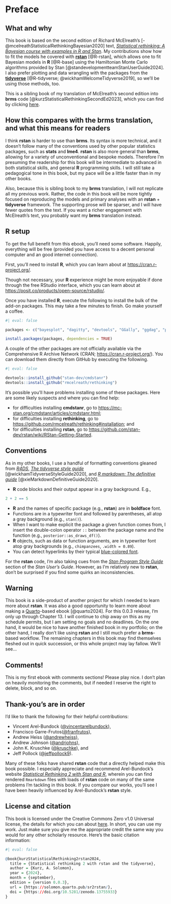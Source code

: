 # Preface {.unnumbered}

## What and why {-}

This book is based on the second edition of Richard McElreath's [-@mcelreathStatisticalRethinkingBayesian2020] text, [*Statistical rethinking: A Bayesian course with examples in R and Stan*](https://xcelab.net/rm/statistical-rethinking/). My contributions show how to fit the models he covered with [**rstan**](https://mc-stan.org/rstan/) [@R-rstan], which allows one to fit Bayesian models in **R** [@R-base] using the Hamiltonian Monte Carlo algorithms provided by Stan [@standevelopmentteamStanUserGuide2024]. I also prefer plotting and data wrangling with the packages from the [**tidyverse**](https://www.tidyverse.org/) [@R-tidyverse; @wickhamWelcomeTidyverse2019], so we'll be using those methods, too.

This is a sibling book of my translation of McElreath's second edition into **brms** code [@kurzStatisticalRethinkingSecondEd2023], which you can find by clicking [here](https://bookdown.org/content/4857/).

## How this compares with the **brms** translation, and what this means for readers {-}

I think **rstan** is harder to use than **brms**. Its syntax is more technical, and it doesn't follow many of the conventions used by other popular statistics packages, such as **stats** and **lme4**. **rstan** is also more general than **brms**, allowing for a variety of unconventional and bespoke models. Therefore I'm presuming the readership for this book will be intermediate to advanced in both statistical skills, and general **R** programming skills. I will still take a pedagogical tone in this book, but my pace will be a little faster than in my other books.

Also, because this is sibling book to my **brms** translation, I will not replicate all my previous work. Rather, the code in this book will be more tightly focused on reproducing the models and primary analyses with an **rstan** + **tidyverse** framework. The supporting prose will be sparser, and I will have fewer quotes from the text. If you want a richer engagement with McElreath's text, you probably want my **brms** translation instead.

## **R** setup {-}

To get the full benefit from this ebook, you'll need some software. Happily, everything will be free (provided you have access to a decent personal computer and an good internet connection).

First, you'll need to install **R**, which you can learn about at [https://cran.r-project.org/](https://cran.r-project.org/).

Though not necessary, your **R** experience might be more enjoyable if done through the free RStudio interface, which you can learn about at [https://posit.co/products/open-source/rstudio/](https://posit.co/products/open-source/rstudio/).

Once you have installed **R**, execute the following to install the bulk of the add-on packages. This may take a few minutes to finish. Go make yourself a coffee.

```r
#| eval: false

packages <- c("bayesplot", "dagitty", "devtools", "GGally", "ggdag", "patchwork", "posterior", "remotes", "rstan", "tidybayes", "tidyverse", "tigris")

install.packages(packages, dependencies = TRUE)
```

A couple of the other packages are not officially available via the Comprehensive R Archive Network (CRAN; [https://cran.r-project.org/](https://cran.r-project.org/)). You can download them directly from GitHub by executing the following.

```r
#| eval: false

devtools::install_github("stan-dev/cmdstanr")
devtools::install_github("rmcelreath/rethinking")
```

It's possible you'll have problems installing some of these packages. Here are some likely suspects and where you can find help:

* for difficulties installing **cmdstanr**, go to [https://mc-stan.org/cmdstanr/articles/cmdstanr.html](https://mc-stan.org/cmdstanr/articles/cmdstanr.html);
* for difficulties installing **rethinking**, go to [https://github.com/rmcelreath/rethinking#installation](https://github.com/rmcelreath/rethinking#installation); and
* for difficulties installing **rstan**, go to [https://github.com/stan-dev/rstan/wiki/RStan-Getting-Started](https://github.com/stan-dev/rstan/wiki/RStan-Getting-Started).

## Conventions  {-}

As in my other books, I use a handful of formatting conventions gleaned from [*R4DS*](https://r4ds.had.co.nz/introduction.html#running-r-code), [*The tidyverse style guide*](https://style.tidyverse.org/) [@wickhamTidyverseStyleGuide2020], and [*R markdown: The definitive guide*](https://bookdown.org/yihui/rmarkdown/software-info.html) [@xieMarkdownDefinitiveGuide2020].

* **R** code blocks and their output appear in a gray background. E.g.,

```r
2 + 2 == 5
```

* **R** and the names of specific package (e.g., **rstan**) are in **boldface** font.
* Functions are in a typewriter font and followed by parentheses, all atop a gray background (e.g., `stan()`).
* When I want to make explicit the package a given function comes from, I insert the double-colon operator `::` between the package name and the function (e.g., `posterior::as_draws_df()`).
* **R** objects, such as data or function arguments, are in typewriter font atop gray backgrounds (e.g., `chimpanzees`, `.width = 0.89`).
* You can detect hyperlinks by their typical [blue-colored font](https://solomonkurz.netlify.app/).

For the **rstan** code, I'm also taking cues from the [*Stan Program Style Guide*](https://mc-stan.org/docs/stan-users-guide/style-guide.html) section of the *Stan User’s Guide*. However, as I'm relatively new to **rstan**, don't be surprised if you find some quirks an inconsistencies.

## Warning  {-}

This book is a side-product of another project for which I needed to learn more about **rstan**. It was also a good opportunity to learn more about making a [Quarto](https://quarto.org/)-based ebook [@quarto2024]. For this 0.0.3 release, I'm only up through Chapter 13. I will continue to chip away on this as my schedule permits, but I am setting no goals and no deadlines. On the one hand, it would be nice to have another finished book in my portfolio; on the other hand, I really don't like using **rstan** and I still much prefer a **brms**-based workflow. The remaining chapters in this book may find themselves fleshed out in quick succession, or this whole project may lay fallow. We'll see...

## Comments! {-}

This is my first ebook with comments sections! Please play nice. I don't plan on heavily monitoring the comments, but if needed I reserve the right to delete, block, and so on. 

## Thank-you's are in order {-}

I'd like to thank the following for their helpful contributions:

* Vincent Arel-Bundock ([\@vincentarelbundock](https://github.com/vincentarelbundock)),
* Francisco Garre-Frutos([\@franfrutos](https://github.com/franfrutos)),
* Andrew Heiss ([\@andrewheiss](https://github.com/andrewheiss)),
* Andrew Johnson ([\@andrjohns](https://github.com/andrjohns)),
* John K. Kruschke ([\@kruschke](https://github.com/kruschke)), and
* Jeff Pollock ([\@jeffpollock9](https://github.com/jeffpollock9)).

Many of these folks have shared **rstan** code that a directly helped make this book possible. I especially appreciate and recommend Arel-Bundock's website [*Statistical Rethinking 2 with Stan and R*](https://vincentarelbundock.github.io/rethinking2/), wherein you can find rendered `Rmarkdown` files with loads of **rstan** code on many of the same problems I'm tackling in this book. If you compare our works, you'll see I have been heavily influenced by Arel-Bundock's **rstan** style.

## License and citation {-}

This book is licensed under the Creative Commons Zero v1.0 Universal license, the details for which you can about [here](https://github.com/ASKurz/Statistical_Rethinking_2_with_rstan/blob/main/LICENSE). In short, you can use my work. Just make sure you give me the appropriate credit the same way you would for any other scholarly resource. Here's the basic citation information:

```r
#| eval: false

@book{kurzStatisticalRethinking2rstan2024,
  title = {Statistical rethinking 2 with rstan and the tidyverse},
  author = {Kurz, A. Solomon},
  year = {2024},
  month = {september},
  edition = {version 0.0.3},
  url = {https://solomon.quarto.pub/sr2rstan/},
  doi = {https://doi.org/10.5281/zenodo.13755933}
}
```

